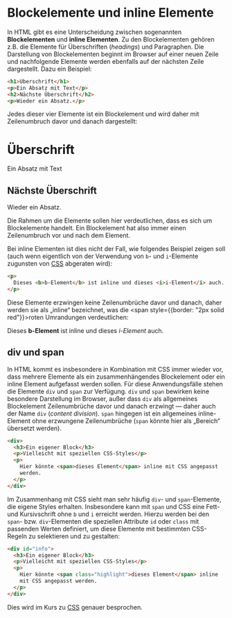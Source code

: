 # Blockelemente und inline Elemente

In HTML gibt es eine Unterscheidung zwischen sogenannten
**Blockelementen** und **inline Elementen**. Zu den Blockelementen
gehören z.B. die Elemente für Überschriften (_headings_) und Paragraphen.
Die Darstellung von Blockelementen beginnt im Browser auf einer neuen
Zeile und nachfolgende Elemente werden ebenfalls auf der nächsten
Zeile dargestellt. Dazu ein Beispiel:

```html
<h1>Überschrift</h1>
<p>Ein Absatz mit Text</p>
<h2>Nächste Überschrift</h2>
<p>Wieder ein Absatz.</p>
```

Jedes dieser vier Elemente ist ein Blockelement und wird daher
mit Zeilenumbruch davor und danach dargestellt:

<h1 style={{fontFamily: "serif", border: "1px solid black", padding: "3px"}}>Überschrift</h1>
<p style={{fontFamily: "serif", border: "1px solid black", padding: "3px"}}>Ein Absatz mit Text</p>
<h2 style={{fontFamily: "serif", border: "1px solid black", padding: "3px"}}>Nächste Überschrift</h2>
<p style={{fontFamily: "serif", border: "1px solid black", padding: "3px"}}>Wieder ein Absatz.</p>

Die Rahmen um die Elemente sollen hier verdeutlichen, dass es sich um
Blockelemente handelt. Ein Blockelement hat also immer einen Zeilenumbruch
vor und nach dem Element.

Bei inline Elementen ist dies nicht der Fall, wie folgendes Beispiel zeigen soll
(auch wenn eigentlich von der Verwendung von `b`- und `i`-Elemente zugunsten von [CSS](/css-kompakt)
abgeraten wird):

```html
<p>
  Dieses <b>b-Element</b> ist inline und dieses <i>i-Element</i> auch.
</p>
```

Diese Elemente erzwingen keine Zeilenumbrüche davor und danach, daher werden sie
als „inline“ bezeichnet, was die <span style={{border: "2px solid red"}}>roten Umrandungen</span> verdeutlichen:

<p style={{fontFamily: "serif", border: "1px solid black", padding: "3px"}}>
  Dieses <b style={{border: "2px solid red", padding: "2px"}}>b-Element</b> ist inline und dieses <i style={{border: "2px solid red", padding: "2px"}}>i-Element</i> auch.
</p>

## div und span

In HTML kommt es insbesondere in Kombination mit CSS immer wieder
vor, dass mehrere Elemente als ein zusammenhängendes Blockelement oder ein
inline Element aufgefasst werden sollen. Für diese Anwendungsfälle stehen
die Elemente `div` und `span` zur Verfügung. `div` und `span`
bewirken keine besondere Darstellung im Browser, außer dass `div` als
allgemeines Blockelement Zeilenumbrüche davor und danach erzwingt
&mdash; daher auch der Name `div` (_content division_). `span`
hingegen ist ein allgemeines inline-Element ohne erzwungene
Zeilenumbrüche (`span` könnte hier als „Bereich“ übersetzt werden).

```html
<div>
  <h3>Ein eigener Block</h3>
  <p>Vielleicht mit speziellen CSS-Styles</p>
  <p>
    Hier könnte <span>dieses Element</span> inline mit CSS angepasst
    werden.
  </p>
</div>
```

Im Zusammenhang mit CSS sieht man sehr häufig `div`- und `span`-Elemente, die
eigene Styles erhalten. Insbesondere kann mit `span` und CSS eine Fett- und
Kursivschrift ohne `b` und `i` erreicht werden. Hierzu werden
bei den `span`- bzw. `div`-Elementen die speziellen Attribute
`id` oder `class` mit passenden Werten definiert, um diese Elemente mit bestimmten CSS-Regeln zu selektieren und zu gestalten:

```html
<div id="info">
  <h3>Ein eigener Block</h3>
  <p>Vielleicht mit speziellen CSS-Styles</p>
  <p>
    Hier könnte <span class="highlight">dieses Element</span> inline
    mit CSS angepasst werden.
  </p>
</div>
```

Dies wird im Kurs zu [CSS](/css-kompakt) genauer besprochen.
